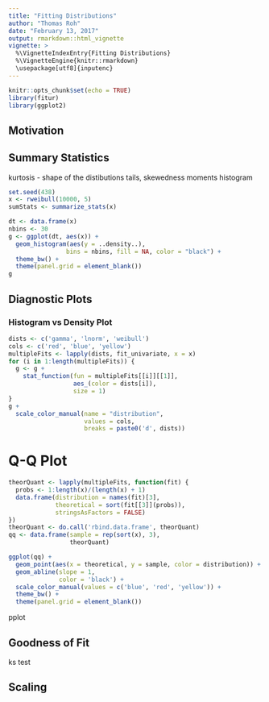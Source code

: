 ```yaml
---
title: "Fitting Distributions"
author: "Thomas Roh"
date: "February 13, 2017"
output: rmarkdown::html_vignette
vignette: >
  %\VignetteIndexEntry{Fitting Distributions}
  %\VignetteEngine{knitr::rmarkdown}
  \usepackage[utf8]{inputenc}
---
```


```r
knitr::opts_chunk$set(echo = TRUE)
library(fitur)
library(ggplot2)
```

## Motivation

## Summary Statistics

kurtosis - shape of the distibutions tails, skewedness
moments
histogram

```r
set.seed(438)
x <- rweibull(10000, 5)
sumStats <- summarize_stats(x)
```

```r
dt <- data.frame(x)
nbins <- 30
g <- ggplot(dt, aes(x)) +
  geom_histogram(aes(y = ..density..), 
                bins = nbins, fill = NA, color = "black") +
  theme_bw() +
  theme(panel.grid = element_blank())
g
```


## Diagnostic Plots

### Histogram vs Density Plot

```r
dists <- c('gamma', 'lnorm', 'weibull')
cols <- c('red', 'blue', 'yellow')
multipleFits <- lapply(dists, fit_univariate, x = x)
for (i in 1:length(multipleFits)) {
  g <- g +
    stat_function(fun = multipleFits[[i]][[1]],
                  aes_(color = dists[i]),
                  size = 1)
}
g +
  scale_color_manual(name = "distribution",
                     values = cols, 
                     breaks = paste0('d', dists))
```

# Q-Q Plot

```r
theorQuant <- lapply(multipleFits, function(fit) {
  probs <- 1:length(x)/(length(x) + 1)
  data.frame(distribution = names(fit)[3],
             theoretical = sort(fit[[3]](probs)),
             stringsAsFactors = FALSE)
})
theorQuant <- do.call('rbind.data.frame', theorQuant)
qq <- data.frame(sample = rep(sort(x), 3), 
                 theorQuant)

ggplot(qq) +
  geom_point(aes(x = theoretical, y = sample, color = distribution)) +
  geom_abline(slope = 1,
              color = 'black') +
  scale_color_manual(values = c('blue', 'red', 'yellow')) +
  theme_bw() +
  theme(panel.grid = element_blank())
```

pplot

## Goodness of Fit

ks test

## Scaling
